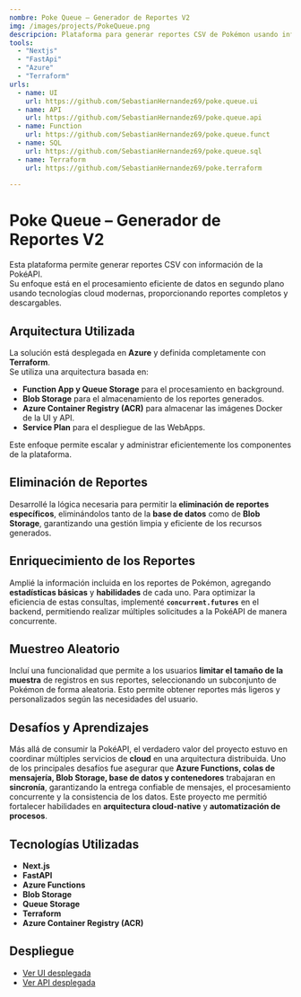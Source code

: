 ```yaml
---
nombre: Poke Queue – Generador de Reportes V2
img: /images/projects/PokeQueue.png
descripcion: Plataforma para generar reportes CSV de Pokémon usando información de la PokéAPI, procesada en background mediante Azure Functions y colas de mensajería.
tools:
  - "Nextjs"
  - "FastApi"
  - "Azure"
  - "Terraform"
urls:
  - name: UI
    url: https://github.com/SebastianHernandez69/poke.queue.ui
  - name: API
    url: https://github.com/SebastianHernandez69/poke.queue.api
  - name: Function
    url: https://github.com/SebastianHernandez69/poke.queue.funct
  - name: SQL
    url: https://github.com/SebastianHernandez69/poke.queue.sql
  - name: Terraform
    url: https://github.com/SebastianHernandez69/poke.terraform
    
---
```


# Poke Queue – Generador de Reportes V2

Esta plataforma permite generar reportes CSV con información de la PokéAPI.  
Su enfoque está en el procesamiento eficiente de datos en segundo plano usando tecnologías cloud modernas, proporcionando reportes completos y descargables.

## Arquitectura Utilizada

La solución está desplegada en **Azure** y definida completamente con **Terraform**.  
Se utiliza una arquitectura basada en:

- **Function App y Queue Storage** para el procesamiento en background.
- **Blob Storage** para el almacenamiento de los reportes generados.
- **Azure Container Registry (ACR)** para almacenar las imágenes Docker de la UI y API.
- **Service Plan** para el despliegue de las WebApps.

Este enfoque permite escalar y administrar eficientemente los componentes de la plataforma.

## Eliminación de Reportes

Desarrollé la lógica necesaria para permitir la **eliminación de reportes específicos**, eliminándolos tanto de la **base de datos** como de **Blob Storage**, garantizando una gestión limpia y eficiente de los recursos generados.

## Enriquecimiento de los Reportes

Amplié la información incluida en los reportes de Pokémon, agregando **estadísticas básicas** y **habilidades** de cada uno. Para optimizar la eficiencia de estas consultas, implementé **`concurrent.futures`** en el backend, permitiendo realizar múltiples solicitudes a la PokéAPI de manera concurrente.

## Muestreo Aleatorio

Incluí una funcionalidad que permite a los usuarios **limitar el tamaño de la muestra** de registros en sus reportes, seleccionando un subconjunto de Pokémon de forma aleatoria. Esto permite obtener reportes más ligeros y personalizados según las necesidades del usuario.

## Desafíos y Aprendizajes

Más allá de consumir la PokéAPI, el verdadero valor del proyecto estuvo en coordinar múltiples servicios de **cloud** en una arquitectura distribuida.
Uno de los principales desafíos fue asegurar que **Azure Functions, colas de mensajería, Blob Storage, base de datos y contenedores** trabajaran en **sincronía**, garantizando la entrega confiable de mensajes, el procesamiento concurrente y la consistencia de los datos.
Este proyecto me permitió fortalecer habilidades en **arquitectura cloud-native** y **automatización de procesos**.


## Tecnologías Utilizadas

- **Next.js**  
- **FastAPI**  
- **Azure Functions**  
- **Blob Storage**  
- **Queue Storage**  
- **Terraform**
- **Azure Container Registry (ACR)**

## Despliegue
 
- [Ver UI desplegada](https://ui-pokequeue-dev-seb.azurewebsites.net)
- [Ver API desplegada](https://api-pokequeue-dev-seb.azurewebsites.net)
